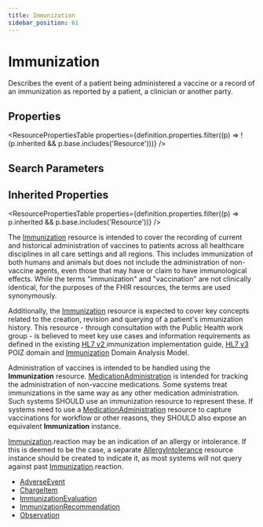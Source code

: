 ```yaml
---
title: Immunization
sidebar_position: 61
---
```


# Immunization

Describes the event of a patient being administered a vaccine or a record of an immunization as reported by a patient, a clinician or another party.

<Tabs queryString="section">
<TabItem value="schema" label="Schema" default>


## Properties


<ResourcePropertiesTable properties={definition.properties.filter((p) => !(p.inherited && p.base.includes('Resource')))} />

## Search Parameters

<SearchParamsTable searchParams={definition.searchParameters} />

## Inherited Properties

<ResourcePropertiesTable properties={definition.properties.filter((p) => p.inherited && p.base.includes('Resource'))} />

</TabItem>
  <TabItem value="usage" label="Usage">
    <div> <a name="dstu"></a>  <a name="scope"></a>  <p> The <a href="/docs/api/fhir/resources/immunization">Immunization</a> resource is intended to cover the recording of current and historical administration of vaccines to patients across all healthcare disciplines in all care settings and all regions. This includes immunization of both humans and animals but does not include the administration of non-vaccine agents, even those that may have or claim to have immunological effects.  While the terms "immunization" and "vaccination" are not clinically identical, for the purposes of the FHIR resources, the terms are used synonymously. </p> <p> Additionally, the <a href="/docs/api/fhir/resources/immunization">Immunization</a> resource is expected to cover key concepts related to the creation, revision and querying of a patient's immunization history. This resource - through consultation with the Public Health work group - is believed to meet key use cases and information requirements as defined in the existing <a href="http://www.hl7.org/implement/standards/product_brief.cfm?product_id=185">HL7 v2 </a> immunization implementation guide, <a href="https://www.hl7.org/implement/standards/product_brief.cfm?product_id=186">HL7 v3 </a> POIZ domain and <a href="/docs/api/fhir/resources/immunization">Immunization</a> Domain Analysis Model. </p> </div>
    </TabItem>
  <TabItem value="relationships" label="Relationships">
    <div> <a name="bnr"></a>  <p> Administration of vaccines is intended to be handled using the <b>Immunization</b> resource.  <a href="/docs/api/fhir/resources/medicationadministration">MedicationAdministration</a> is intended for tracking the administration of non-vaccine medications.  Some systems treat immunizations in the same way as any other medication administration.  Such systems SHOULD use an immunization resource to represent these.  If systems need to use a <a href="/docs/api/fhir/resources/medicationadministration">MedicationAdministration</a> resource to capture vaccinations for workflow or other reasons, they SHOULD also expose an equivalent <b>Immunization</b> instance. </p> <p> <a href="/docs/api/fhir/resources/immunization">Immunization</a>.reaction may be an indication of an allergy or intolerance. If this is deemed to be the case, a separate <a href="/docs/api/fhir/resources/allergyintolerance">AllergyIntolerance</a> resource instance should be created to indicate it, as most systems will not query against past <a href="/docs/api/fhir/resources/immunization">Immunization</a>.reaction. </p> </div>
    </TabItem>
  
  <TabItem value="referencedBy" label="Referenced By">
    <ul><li><a href="/docs/api/fhir/resources/adverseevent">AdverseEvent</a></li>
<li><a href="/docs/api/fhir/resources/chargeitem">ChargeItem</a></li>
<li><a href="/docs/api/fhir/resources/immunizationevaluation">ImmunizationEvaluation</a></li>
<li><a href="/docs/api/fhir/resources/immunizationrecommendation">ImmunizationRecommendation</a></li>
<li><a href="/docs/api/fhir/resources/observation">Observation</a></li></ul>
    </TabItem>

</Tabs>
